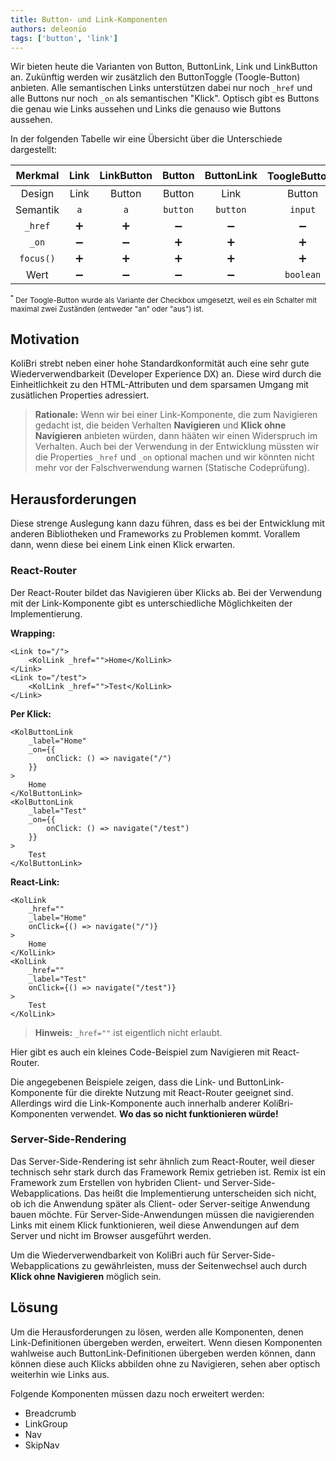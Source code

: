 ```yaml
---
title: Button- und Link-Komponenten
authors: deleonio
tags: ['button', 'link']
---
```


Wir bieten heute die Varianten von Button, ButtonLink, Link und LinkButton an. Zukünftig werden wir zusätzlich den ButtonToggle (Toogle-Button) anbieten. Alle semantischen Links unterstützen dabei nur noch `_href` und alle Buttons nur noch `_on` als semantischen "Klick". Optisch gibt es Buttons die genau wie Links aussehen und Links die genauso wie Buttons aussehen.

In der folgenden Tabelle wir eine Übersicht über die Unterschiede dargestellt:

|  Merkmal  | Link | LinkButton |  Button  | ButtonLink | ToogleButton<sup>\*</sup> |
| :-------: | :--: | :--------: | :------: | :--------: | :-----------------------: |
|  Design   | Link |   Button   |  Button  |    Link    |          Button           |
| Semantik  | `a`  |    `a`     | `button` |  `button`  |          `input`          |
|  `_href`  |  ➕  |     ➕     |    ➖    |     ➖     |            ➖             |
|   `_on`   |  ➖  |     ➖     |    ➕    |     ➕     |            ➕             |
| `focus()` |  ➕  |     ➕     |    ➕    |     ➕     |            ➕             |
|   Wert    |  ➖  |     ➖     |    ➖    |     ➖     |         `boolean`         |

<small>
	<sup>*</sup> Der Toogle-Button wurde als Variante der Checkbox umgesetzt, weil es ein Schalter mit maximal zwei Zuständen (entweder "an" oder "aus") ist.
</small>

## Motivation

KoliBri strebt neben einer hohe Standardkonformität auch eine sehr gute Wiederverwendbarkeit (Developer Experience DX) an.
Diese wird durch die Einheitlichkeit zu den HTML-Attributen und dem sparsamen Umgang mit zusätlichen Properties adressiert.

> **Rationale:** Wenn wir bei einer Link-Komponente, die zum Navigieren gedacht ist, die beiden Verhalten **Navigieren** und **Klick ohne Navigieren**
> anbieten würden, dann hääten wir einen Widerspruch im Verhalten. Auch bei der Verwendung in der Entwicklung müssten wir die Properties `_href` und `_on`
> optional machen und wir könnten nicht mehr vor der Falschverwendung warnen (Statische Codeprüfung).

## Herausforderungen

Diese strenge Auslegung kann dazu führen, dass es bei der Entwicklung mit anderen Bibliotheken und Frameworks zu Problemen kommt.
Vorallem dann, wenn diese bei einem Link einen Klick erwarten.

### React-Router

Der React-Router bildet das Navigieren über Klicks ab. Bei der Verwendung mit der Link-Komponente gibt es unterschiedliche Möglichkeiten der Implementierung.

**Wrapping:**

```tsx
<Link to="/">
	<KolLink _href="">Home</KolLink>
</Link>
<Link to="/test">
	<KolLink _href="">Test</KolLink>
</Link>
```

**Per Klick:**

```tsx
<KolButtonLink
	_label="Home"
	_on={{
		onClick: () => navigate("/")
	}}
>
	Home
</KolButtonLink>
<KolButtonLink
	_label="Test"
	_on={{
		onClick: () => navigate("/test")
	}}
>
	Test
</KolButtonLink>
```

**React-Link:**

```tsx
<KolLink
	_href=""
	_label="Home"
	onClick={() => navigate("/")}
>
	Home
</KolLink>
<KolLink
	_href=""
	_label="Test"
	onClick={() => navigate("/test")}
>
	Test
</KolLink>
```

> **Hinweis:** `_href=""` ist eigentlich nicht erlaubt.

Hier gibt es auch ein kleines Code-Beispiel zum <kol-link _href="https://codesandbox.io/s/kolibri-sample-react-link-sample-1jgz8v?file=/src/Navigation.tsx:0-112" _label="" _target="sandbox">Navigieren mit React-Router</kol-link>.

Die angegebenen Beispiele zeigen, dass die Link- und ButtonLink-Komponente für die direkte Nutzung mit React-Router geeignet sind. Allerdings wird die Link-Komponente auch innerhalb anderer KoliBri-Komponenten verwendet. **Wo das so nicht funktionieren würde!**

### Server-Side-Rendering

Das Server-Side-Rendering ist sehr ähnlich zum React-Router, weil dieser technisch sehr stark durch das Framework Remix getrieben ist.
Remix ist ein Framework zum Erstellen von hybriden Client- und Server-Side-Webapplications. Das heißt die Implementierung unterscheiden sich nicht, ob ich die Anwendung später als Client- oder Server-seitige Anwendung bauen möchte.
Für Server-Side-Anwendungen müssen die navigierenden Links mit einem Klick funktionieren, weil diese Anwendungen auf dem Server und nicht im Browser ausgeführt werden.

Um die Wiederverwendbarkeit von KoliBri auch für Server-Side-Webapplications zu gewährleisten, muss der Seitenwechsel auch durch **Klick ohne Navigieren** möglich sein.

## Lösung

Um die Herausforderungen zu lösen, werden alle Komponenten, denen Link-Definitionen übergeben werden, erweitert. Wenn diesen Komponenten wahlweise auch ButtonLink-Definitionen übergeben werden können, dann können diese auch Klicks abbilden ohne zu Navigieren, sehen aber optisch weiterhin wie Links aus.

Folgende Komponenten müssen dazu noch erweitert werden:

- Breadcrumb
- LinkGroup
- Nav
- SkipNav
